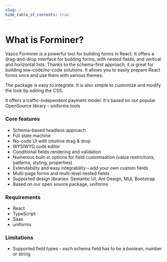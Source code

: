 ```yaml
---
slug: /
hide_table_of_contents: true
---
```


# What is Forminer?

Vazco Forminer is a powerful tool for building forms in React. It offers a drag-and-drop interface for building forms, with nested fields, and vertical and horizontal lists.
Thanks to the schema-first approach, it is great for building low-code/no-code solutions. It allows you to easily prepare React forms once and use them with various themes.

The package is easy to integrate. It is also simple to customize and modify the look by editing the CSS.

It offers a traffic-independent payment model. It's based on our popular OpenSource library - uniforms.tools

### Core features

- Schema-based headless approach
- Full state machine
- No-code UI with intuitive drag & drop
- WYSIWYG code editor
- Conditional fields rendering and validation
- Numerous built-in options for field customisation (value restrictions, patterns, styling, properties)
- Extendability and easy integrability - add your own custom fields
- Multi-page forms and multi-level nested fields
- Supported design libraries: Semantic UI, Ant Design, MUI, Bootstrap
- Based on our open source package, uniforms

### Requirements

- React
- TypeScript
- Saas
- uniforms

### Limitations

- Supported field types - each schema field has to be a boolean, number or string

